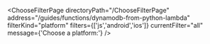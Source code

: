 


<ChooseFilterPage
    directoryPath="/ChooseFilterPage"
    address="/guides/functions/dynamodb-from-python-lambda"
    filterKind="platform"
    filters={['js','android','ios']}
    currentFilter="all"
    message={'Choose a platform:'}
/>
